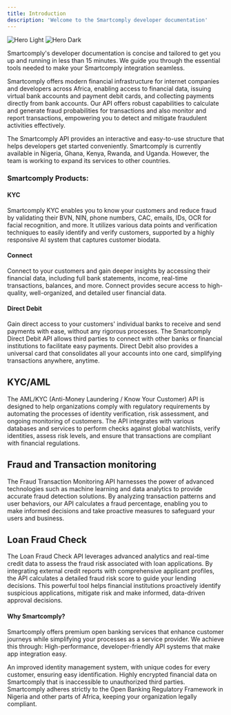 ```yaml
---
title: Introduction
description: 'Welcome to the Smartcomply developer documentation'
---
```


<img
  className="block dark:hidden"
  src="/images/kyc.png"
  alt="Hero Light"
/>
<img
  className="hidden dark:block"
  src="/images/kyc-image.png"
  alt="Hero Dark"
/>

Smartcomply's developer documentation is concise and tailored to get you up and running in less than 15 minutes. We guide you through the essential tools needed to make your Smartcomply integration seamless.
<p>Smartcomply offers modern financial infrastructure for internet companies and developers across Africa, enabling access to financial data, issuing virtual bank accounts and payment debit cards, and collecting payments directly from bank accounts.
Our API offers robust capabilities to calculate and generate fraud probabilities for transactions and also monitor and report transactions, empowering you to detect and mitigate fraudulent activities effectively.</p>
<p>The Smartcomply API provides an interactive and easy-to-use structure that helps developers get started conveniently.
Smartcomply is currently available in Nigeria, Ghana, Kenya, Rwanda, and Uganda. However, the team is working to expand its services to other countries.</p>

<h3>Smartcomply Products:</h3>

<h4>KYC</h4>

<p>Smartcomply KYC enables you to know your customers and reduce fraud by validating their BVN, NIN, phone numbers, CAC, emails, IDs, OCR for facial recognition,
 and more. It utilizes various data points and verification techniques to easily identify and verify customers,
 supported by a highly responsive AI system that captures customer biodata.</p>
<h4>Connect</h4>
<p>Connect to your customers and gain deeper insights by accessing their financial data, including full bank statements, income, real-time transactions, balances, and more. Connect provides secure access to high-quality, well-organized, and detailed user financial data.</p>

<h4>Direct Debit</h4>
Gain direct access to your customers' individual banks to receive and send payments with ease, without any rigorous processes. The Smartcomply Direct Debit API allows third parties to connect with other banks or financial institutions to facilitate easy payments. Direct Debit also provides a universal card that consolidates all your accounts into one card, simplifying transactions anywhere, anytime.

## KYC/AML

The AML/KYC (Anti-Money Laundering / Know Your Customer) API is designed to help organizations comply with regulatory requirements by automating the processes of identity verification, risk assessment,
and ongoing monitoring of customers. The API integrates with various databases and services to perform checks against global watchlists, verify identities, assess risk levels, and ensure that transactions are compliant with financial regulations.

## Fraud and Transaction monitoring
The Fraud Transaction Monitoring API harnesses the power of advanced technologies such as machine learning and data analytics to provide accurate fraud detection solutions.
By analyzing transaction patterns and user behaviors, our API calculates a fraud percentage, enabling you to make informed decisions and take proactive measures to safeguard your users and business.

## Loan Fraud Check
The Loan Fraud Check API leverages advanced analytics and real-time credit data to assess the fraud risk associated with loan applications. By integrating external credit reports with comprehensive applicant profiles, the API calculates a detailed fraud risk score to guide your lending decisions. This powerful tool helps financial institutions proactively identify suspicious applications, mitigate risk and make informed, data-driven approval decisions.
<h4> Why Smartcomply? </h4>
Smartcomply offers premium open banking services that enhance customer journeys while simplifying your processes as a service provider. We achieve this through:
High-performance, developer-friendly API systems that make app integration easy.
<p>An improved identity management system, with unique codes for every customer, ensuring easy identification.
Highly encrypted financial data on Smartcomply that is inaccessible to unauthorized third parties. Smartcomply adheres strictly to the Open Banking Regulatory Framework in Nigeria and other parts of Africa, keeping your organization legally compliant.</p>


